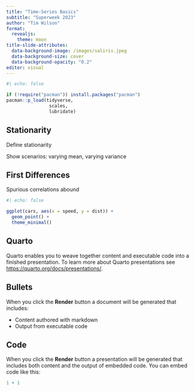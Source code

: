 ```yaml
---
title: "Time-Series Basics"
subtitle: "Superweek 2023"
author: "Tim Wilson"
format:
  revealjs: 
    theme: moon
title-slide-attributes:
  data-background-image: /images/saliris.jpeg
  data-background-size: cover
  data-background-opacity: "0.2"
editor: visual
---
```


```r
#| echo: false

if (!require("pacman")) install.packages("pacman")
pacman::p_load(tidyverse,
                scales,
                lubridate)

```

## Stationarity

Define stationarity

Show scenarios: varying mean, varying variance

## First Differences

Spurious correlations abound

```r
#| echo: false

ggplot(cars, aes(x = speed, y = dist)) +
  geom_point() +
  theme_minimal()


```

## Quarto

Quarto enables you to weave together content and executable code into a finished presentation. To learn more about Quarto presentations see <https://quarto.org/docs/presentations/>.

## Bullets

When you click the **Render** button a document will be generated that includes:

-   Content authored with markdown
-   Output from executable code

## Code

When you click the **Render** button a presentation will be generated that includes both content and the output of embedded code. You can embed code like this:

```r
1 + 1
```
